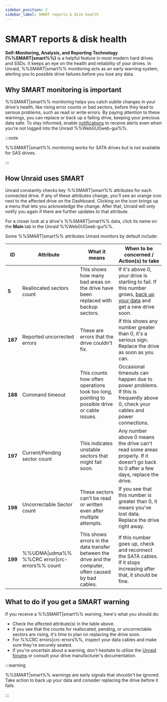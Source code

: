 ```yaml
---
sidebar_position: 2
sidebar_label: SMART reports & disk health
---
```


# SMART reports & disk health

**Self-Monitoring, Analysis, and Reporting Technology (%%SMART|smart%%)** is a helpful feature in most modern hard drives and SSDs. It keeps an eye on the health and reliability of your drives. In Unraid, %%SMART|smart%% monitoring acts as an early warning system, alerting you to possible drive failures before you lose any data.

## Why SMART monitoring is important

%%SMART|smart%% monitoring helps you catch subtle changes in your drive's health, like rising error counts or bad sectors, before they lead to serious problems, such as read or write errors. By paying attention to these warnings, you can replace or back up a failing drive, keeping your precious data safe. To stay informed, enable [notifications](../../getting-started/set-up-unraid/customize-unraid-settings.mdx#notification-settings) to receive alerts even when you're not logged into the Unraid %%WebGUI|web-gui%%.

:::note

%%SMART|smart%% monitoring works for SATA drives but is not available for SAS drives.

:::

## How Unraid uses SMART

Unraid constantly checks key %%SMART|smart%% attributes for each connected drive. If any of these attributes change, you'll see an orange icon next to the affected drive on the Dashboard. Clicking on the icon brings up a menu that lets you acknowledge the change. After that, Unraid will only notify you again if there are further updates to that attribute.

For a closer look at a drive's %%SMART|smart%% data, click its name on the **Main** tab in the Unraid %%WebGUI|web-gui%%.

Some %%SMART|smart%% attributes Unraid monitors by default include:

| **ID**  | **Attribute**                                  | **What it means**                                                                                      | **When to be concerned / Action(s) to take**                                                                                                                                                                                |
| ------- | ---------------------------------------------- | ------------------------------------------------------------------------------------------------------ | --------------------------------------------------------------------------------------------------------------------------------------------------------------------------------------------------------------------------- |
| **5**   | Reallocated sectors count                      | This shows how many bad areas on the drive have been replaced with backup sectors.                     | If it's above 0, your drive is starting to fail. If this number grows, [back up your data](../../getting-started/set-up-unraid/complete-your-post-setup-essentials.mdx#back-up-your-flash-device) and get a new drive soon. |
| **187** | Reported uncorrected errors                    | These are errors that the drive couldn't fix.                                                          | If this shows any number greater than 0, it's a serious sign. Replace the drive as soon as you can.                                                                                                                         |
| **188** | Command timeout                                | This counts how often operations took too long, pointing to possible drive or cable issues.            | Occasional timeouts can happen due to power problems. If this is frequently above 0, check your cables and power connections.                                                                                               |
| **197** | Current/Pending sector count                   | This indicates unstable sectors that might fail soon.                                                  | Any number above 0 means the drive can't read some areas properly. If it doesn't go back to 0 after a few days, replace the drive.                                                                                          |
| **198** | Uncorrectable Sector count                     | These sectors can't be read or written even after multiple attempts.                                   | If you see that this number is greater than 0, it means you've lost data. Replace the drive right away.                                                                                                                     |
| **199** | %%UDMA\|udma%% %%CRC error\|crc-errors%% count | This shows errors in the data transfer between the drive and the computer, often caused by bad cables. | If this number goes up, check and reconnect the SATA cables. If it stops increasing after that, it should be fine.                                                                                                          |

## What to do if you get a SMART warning

If you receive a %%SMART|smart%% warning, here's what you should do:

- Check the affected attribute(s) in the table above.
- If you see that the counts for reallocated, pending, or uncorrectable sectors are rising, it's time to plan on replacing the drive soon.
- For %%CRC errors|crc-errors%%, inspect your data cables and make sure they're securely seated.
- If you're uncertain about a warning, don't hesitate to utilize the [Unraid forums](https://forums.unraid.net/) or consult your drive manufacturer's documentation.

:::warning

%%SMART|smart%% warnings are early signals that shouldn't be ignored. Take action to back up your data and consider replacing the drive before it fails.

:::
